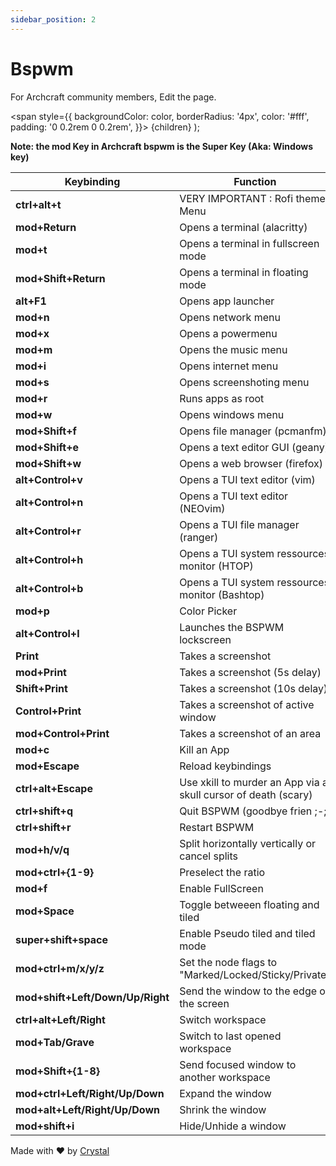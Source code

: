 ```yaml
---
sidebar_position: 2
---
```


# Bspwm

For Archcraft community members, Edit the page.

<!-- Tabs -->

<!-- Badges -->
  <span
    style={{
      backgroundColor: color,
      borderRadius: '4px',
      color: '#fff',
      padding: '0 0.2rem 0 0.2rem',
    }}>
    {children}
  </span>
);

<!-- Add your stuff after this -->

**Note: the mod Key in Archcraft bspwm is the Super Key (Aka: Windows key)**

|Keybinding|Function|
|--|--|
|**ctrl+alt+t**| VERY IMPORTANT : Rofi themes Menu |
|**mod+Return** | Opens a terminal (alacritty) |
|**mod+t** | Opens a terminal in fullscreen mode |
|**mod+Shift+Return** | Opens a terminal in floating mode |
|**alt+F1** | Opens app launcher |
|**mod+n** | Opens network menu |
|**mod+x** | Opens a powermenu |
|**mod+m** | Opens the music menu |
|**mod+i** | Opens internet menu |
|**mod+s** | Opens screenshoting menu |
|**mod+r** | Runs apps as root |
|**mod+w** | Opens windows menu |
|**mod+Shift+f** | Opens file manager (pcmanfm) |
|**mod+Shift+e** | Opens a text editor GUI (geany) |
|**mod+Shift+w** | Opens a web browser (firefox) |
|**alt+Control+v** | Opens a TUI text editor (vim) |
|**alt+Control+n** | Opens a TUI text editor (NEOvim) |
|**alt+Control+r** | Opens a TUI file manager (ranger) |
|**alt+Control+h** | Opens a TUI system ressources monitor (HTOP) |
|**alt+Control+b** | Opens a TUI system ressources monitor (Bashtop) |
|**mod+p**| Color Picker |
|**alt+Control+l** | Launches the BSPWM lockscreen |
|**Print** | Takes a screenshot |
|**mod+Print** | Takes a screenshot (5s delay) |
|**Shift+Print** | Takes a screenshot (10s delay)|
|**Control+Print** | Takes a screenshot of active window |
|**mod+Control+Print** | Takes a screenshot of an area |
|**mod+c** | Kill an App |
|**mod+Escape** | Reload keybindings|
|**ctrl+alt+Escape** | Use xkill to murder an App via a skull cursor of death (scary) |
|**ctrl+shift+q** | Quit BSPWM (goodbye frien ;-;) |
|**ctrl+shift+r** | Restart BSPWM |
|**mod+h/v/q** | Split horizontally vertically or cancel splits |
|**mod+ctrl+{1-9}** | Preselect the ratio |
|**mod+f** | Enable FullScreen |
|**mod+Space** | Toggle betweeen floating and tiled |
|**super+shift+space** | Enable Pseudo tiled and tiled mode |
|**mod+ctrl+m/x/y/z** | Set the node flags to "Marked/Locked/Sticky/Private" |
|**mod+shift+Left/Down/Up/Right** | Send the window to the edge of the screen |
|**ctrl+alt+Left/Right** | Switch workspace |
|**mod+Tab/Grave** | Switch to last opened workspace |
|**mod+Shift+{1-8}** | Send focused window to another workspace |
|**mod+ctrl+Left/Right/Up/Down** | Expand the window |
|**mod+alt+Left/Right/Up/Down**| Shrink the window|
|**mod+shift+i**| Hide/Unhide a window |


Made with ❤️ by [Crystal](https://github.com/crystal-td) 
